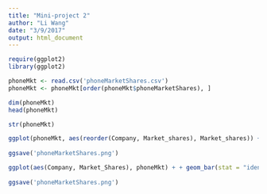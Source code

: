 ```yaml
---
title: "Mini-project 2"
author: "Li Wang"
date: "3/9/2017"
output: html_document
---
```


```r
require(ggplot2)
library(ggplot2)

```


```r
phoneMkt <- read.csv('phoneMarketShares.csv')
phoneMkt <- phoneMkt[order(phoneMkt$phoneMarketShares), ]

dim(phoneMkt)
head(phoneMkt)

```

```r
str(phoneMkt)
```


```r
ggplot(phoneMkt, aes(reorder(Company, Market_shares), Market_shares)) + geom_bar(stat = "identity", fill='#FFC300') + ggtitle('U.S. Smart Phone Market Shares Comparision') + xlab('Smart Phone Companies') + ylab('Market Shares in %') 
   
ggsave('phoneMarketShares.png')
```

```r
ggplot(aes(Company, Market_Shares), phoneMkt) + + geom_bar(stat = "identity", fill='#FFC300') + ggtitle('U.S. Smart Phone Market Shares Comparision') + xlab('Smart Phone Companies') + ylab('Market Shares in %') 
   
ggsave('phoneMarketShares.png')
```


